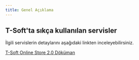 ```yaml
---
title: Genel Açıklama
---
```

## T-Soft'ta sıkça kullanılan servisler

İlgili servislerin detaylarını aşağıdaki linkten inceleyebilirsiniz.

[T-Soft Online Store 2.0 Döküman](https://os2-doc.tsoftthemes.com/)